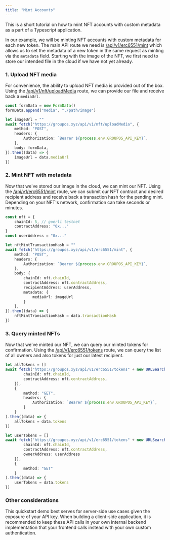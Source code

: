 ```yaml
---
title: "Mint Accounts"
---
```


This is a short tutorial on how to mint NFT accounts with custom metadata as a part of a Typescript application.

In our example, we will be minting NFT accounts with custom metadata for each new token. The main API route we need is [/api/v1/erc6551/mint](/api-reference/v1/erc6551/post/mint) which allows us to set the metadata of a new token in the same request as minting via
the `metadata` field. Starting with the image of the NFT, we first need to store our intended file in the cloud if
we have not yet already.

### 1. Upload NFT media

For convenience, the ability to upload NFT media is provided out of the box.
Using the [/api/v1/nft/uploadMedia](/api-reference/v1/nft/post/uploadMedia) route, we can provide our file and receive back
a `mediaUrl`.

```typescript
const formData = new FormData()
formData.append("media", "./path/image")

let imageUrl = ""
await fetch("https://groupos.xyz/api/v1/nft/uploadMedia", {
    method: "POST",
    headers: {
        Authorization: `Bearer ${process.env.GROUPOS_API_KEY}`,
    },
    body: formData,
}).then((data) => {
    imageUrl = data.mediaUrl
})
```

### 2. Mint NFT with metadata

Now that we've stored our image in the cloud, we can mint our NFT.
Using the [/api/v1/erc6551/mint](/api-reference/v1/erc6551/post/mint) route, we can submit our NFT contract and desired
recipient address and receive back a transaction hash for the pending mint. Depending on your NFT's network, confirmation
can take seconds or minutes.

```typescript
const nft = {
    chainId: 5, // goerli testnet
    contractAddress: "0x..."
}
const userAddress = "0x..."

let nftMintTransactionHash = ""
await fetch("https://groupos.xyz/api/v1/erc6551/mint", {
    method: "POST",
    headers: {
        Authorization: `Bearer ${process.env.GROUPOS_API_KEY}`,
    },
    body: {
        chainId: nft.chainId,
        contractAddress: nft.contractAddress,
        recipientAddress: userAddress,
        metadata: {
            mediaUrl: imageUrl
        }
    },
}).then((data) => {
    nftMintTransactionHash = data.transactionHash
})
```

### 3. Query minted NFTs

Now that we've minted our NFT, we can query our minted tokens for confirmation.
Using the [/api/v1/erc6551/tokens](/api-reference/v1/erc6551/get/tokens) route, we can query the 
list of all owners and also tokens for just our latest recipient.

```typescript
let allTokens = []
await fetch("https://groupos.xyz/api/v1/erc6551/tokens" + new URLSearchParams({
        chainId: nft.chainId,
        contractAddress: nft.contractAddress,
    }), 
    {
        method: "GET",
        headers: {
            Authorization: `Bearer ${process.env.GROUPOS_API_KEY}`,
        }
    }
).then((data) => {
    allTokens = data.tokens
})

let userTokens = []
await fetch("https://groupos.xyz/api/v1/erc6551/tokens" + new URLSearchParams({
        chainId: nft.chainId,
        contractAddress: nft.contractAddress,
        ownerAddress: userAddress
    }), 
    {
        method: "GET"
    }
).then((data) => {
    userTokens = data.tokens
})
```

### Other considerations

This quickstart demo best serves for server-side use cases given the exposure of your API key.
When building a client-side application, it is recommended to keep these API calls in your own
internal backend implementation that your frontend calls instead with your own custom authentication.